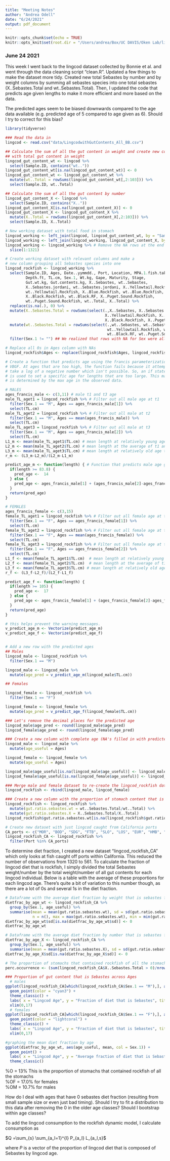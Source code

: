 ```yaml
---
title: "Meeting Notes"
author: "Andrea Odell"
date: "6/24/2021"
output: pdf_document
---
```


```r
knitr::opts_chunk$set(echo = TRUE)
knitr::opts_knit$set(root.dir = "/Users/andrea/Box/UC DAVIS/Oken Lab/lingcod-rockfish")
```

### June 24 2021

This week I went back to the lingcod dataset collected by Bonnie et al. and went through the data cleaning script "clean.R". Updated a few things to make the dataset more tidy. Created new total Sebastes by number and by weight columns by summing all sebastes species into one total sebastes (X..Sebastes.Total and wt..Sebastes.Total). Then, I updated the code that predicts age given lengths to make it more efficient and more based on the data. 

The predicted ages seem to be biased downwards compared to the age data available (e.g. predicted age of 5 compared to age given as 6). Should I try to correct for this bias? 

```r
library(tidyverse)

### Read the data in
lingcod <- read.csv("data/LingcodwithGutContents_All_BB.csv")

## Calculate the sum of all the gut content in weight and create new column
## with total gut content in weight
lingcod_gut_content_wt <- lingcod %>% 
  select(Sample.ID, contains("wt.."))
lingcod_gut_content_wt[is.na(lingcod_gut_content_wt)] <- 0
lingcod_gut_content_wt <- lingcod_gut_content_wt %>% 
  mutate(wt..Total = rowSums(lingcod_gut_content_wt[,2:103])) %>% 
  select(Sample.ID, wt..Total)

## Calculate the sum of all the gut content by number
lingcod_gut_content_X <- lingcod %>% 
  select(Sample.ID, contains("X.."))
lingcod_gut_content_X[is.na(lingcod_gut_content_X)] <- 0
lingcod_gut_content_X <- lingcod_gut_content_X %>% 
  mutate(X..Total = rowSums(lingcod_gut_content_X[,2:103])) %>% 
  select(Sample.ID, X..Total)

# New working dataset with total food in stomach  
lingcod_working <- left_join(lingcod, lingcod_gut_content_wt, by = "Sample.ID")
lingcod_working <- left_join(lingcod_working, lingcod_gut_content_X, by = "Sample.ID")
lingcod_working <- lingcod_working %>% # Remove the NA rows at the end
  slice(1:1321)

# Create working dataset with relevant columns and make a
# new column grouping all Sebastes species into one
lingcod_rockfish <- lingcod_working %>%
  select(Sample.ID, Ages, Date..yymmdd., Port, Location, MPA.1.fish.take.prohibited., Lat, Long,
         Depth.ft, TL.cm, Sex.1, Wt.kg, Gape, Maturity, Stage, 
         Gut.wt.kg, Gut.contents.kg, X..Sebastes, wt..Sebastes, 
         X..Sebastes.jordani, wt..Sebastes.jordani, X..Yellowtail.Rockfish,
         wt..Yellowtail.Rockfish, X..Blue.Rockfish, wt..Blue.Rockfish,
         X..Black.Rockfish, wt..Black.RF, X..Puget.Sound.Rockfish,
         wt..Puget.Sound.Rockfish, wt..Total, X..Total) %>% 
  replace(is.na(.), 0) %>%
  mutate(X..Sebastes.Total = rowSums(select(.,X..Sebastes, X..Sebastes.jordani,
                                            X..Yellowtail.Rockfish, X..Blue.Rockfish,
                                            X..Black.Rockfish, X..Puget.Sound.Rockfish))) %>% 
  mutate(wt..Sebastes.Total = rowSums(select(.,wt..Sebastes, wt..Sebastes.jordani,
                                             wt..Yellowtail.Rockfish, wt..Blue.Rockfish,
                                             wt..Black.RF, wt..Puget.Sound.Rockfish))) %>% 
  filter(Sex.1 != "") ## We realized that rows with NA for Sex were all just 0s

# Replace all 0s in Ages column with NAs
lingcod_rockfish$Ages <- replace(lingcod_rockfish$Ages, lingcod_rockfish$Ages == 0, NA)

# Create a function that predicts age using the francis parameterization of the 
# VBGF. At ages that are too high, the function fails because it attempts to 
# take a log of a negative number which isn't possible. So, an if statement
# is used to set a specific age for lengths that are too large. This max age is 
# is determined by the max age in the observed data.

# MALES
ages_francis_male <- c(3,11) # male t1 and t3 age
male_TL_aget1 = lingcod_rockfish %>% # Filter out all male age at t1
  filter(Sex.1 == "M", Ages == ages_francis_male[1]) %>% 
  select(TL.cm)
male_TL_aget2 = lingcod_rockfish %>% # Filter out all male at t2
  filter(Sex.1 == "M", Ages == mean(ages_francis_male)) %>% 
  select(TL.cm)
male_TL_aget3 = lingcod_rockfish %>% # Filter out all male at t3
  filter(Sex.1 == "M", Ages == ages_francis_male[2]) %>% 
  select(TL.cm)
L1_m <- mean(male_TL_aget1$TL.cm) # mean length at relatively young age t1 (age 3 used here)
L2_m <- mean(male_TL_aget2$TL.cm) # mean length at the average of t1 and t2 (age 7 used here)
L3_m <- mean(male_TL_aget3$TL.cm) # mean length at relatively old age t2 (age 11 used here)
r_m <- (L3_m-L2_m)/(L2_m-L1_m)

predict_age_m <- function(length) { # Function that predicts male age given length
  if(length >= 83.8) {
    pred_age <-  14
  } else {
    pred_age <- ages_francis_male[1] + (ages_francis_male[2]-ages_francis_male[1])*((log(1-(1-r_m^2)*((length-L1_m)/(L3_m-L1_m))))/(2*log(r_m)))
  }
  return(pred_age) 
}

# FEMALES
ages_francis_female <- c(3,15)
female_TL_aget1 = lingcod_rockfish %>% # Filter out all female age at t1
  filter(Sex.1 == "F", Ages == ages_francis_female[1]) %>% 
  select(TL.cm)
female_TL_aget2 = lingcod_rockfish %>% # Filter out all female age at t2
  filter(Sex.1 == "F", Ages == mean(ages_francis_female)) %>% 
  select(TL.cm)
female_TL_aget3 = lingcod_rockfish %>% # Filter out all female age at t2
  filter(Sex.1 == "F", Ages == ages_francis_female[2]) %>% 
  select(TL.cm)
L1_f <- mean(female_TL_aget1$TL.cm)  # mean length at relatively young age t1 (age 3 used here)
L2_f <- mean(female_TL_aget2$TL.cm)  # mean length at the average of t1 and t2 (age 9 used here)
L3_f <- mean(female_TL_aget3$TL.cm) # mean length at relatively old age t2 (age 15 used here)
r_f <- (L3_f-L2_f)/(L2_f-L1_f)

predict_age_f <- function(length) {
  if(length >= 105) {
    pred_age <-  17
  } else {
    pred_age <- ages_francis_female[1] + (ages_francis_female[2]-ages_francis_female[1])*((log(1-(1-r_f^2)*((length-L1_f)/(L3_f-L1_f))))/(2*log(r_f)))
  }
  return(pred_age) 
}

# this helps prevent the warning messages.
v_predict_age_m <- Vectorize(predict_age_m)
v_predict_age_f <- Vectorize(predict_age_f)


# Add a new row with the predicted ages
## Males
lingcod_male <- lingcod_rockfish %>% 
  filter(Sex.1 == "M")

lingcod_male <- lingcod_male %>% 
  mutate(age_pred = v_predict_age_m(lingcod_male$TL.cm))

## Females

lingcod_female <- lingcod_rockfish %>% 
  filter(Sex.1 == "F")

lingcod_female <- lingcod_female %>% 
  mutate(age_pred = v_predict_age_f(lingcod_female$TL.cm))

### Let's remove the decimal places for the predicted age
lingcod_male$age_pred <- round(lingcod_male$age_pred)
lingcod_female$age_pred <- round(lingcod_female$age_pred)

### Create a new column with complete age (NA's filled in with predicted)
lingcod_male <- lingcod_male %>% 
  mutate(age_useful = Ages)

lingcod_female <- lingcod_female %>% 
  mutate(age_useful = Ages)

lingcod_male$age_useful[is.na(lingcod_male$age_useful)] <- lingcod_male$age_pred[is.na(lingcod_male$age_useful)]
lingcod_female$age_useful[is.na(lingcod_female$age_useful)] <- lingcod_female$age_pred[is.na(lingcod_female$age_useful)]

### Merge male and female dataset to re-create the lingcod_rockfish dataset
lingcod_rockfish <- rbind(lingcod_male, lingcod_female)

### Create a new column with the proportion of stomach content that is sebastes
lingcod_rockfish <- lingcod_rockfish %>% 
  mutate(gut.ratio.sebastes.wt = wt..Sebastes.Total/wt..Total) %>% 
  mutate(gut.ratio.sebastes.X = X..Sebastes.Total/X..Total)
lingcod_rockfish$gut.ratio.sebastes.wt[is.na(lingcod_rockfish$gut.ratio.sebastes.wt)] <- 0

# Create new dataset with just lingcod caught from California ports
CA_ports <- c("MOR", "BOD", "SDG", "FTB", "SLO", "LOS", "EUR", "HMB", "MON", "EME", "SBA")
lingcod_rockfish_CA <- lingcod_rockfish %>% 
  filter(Port %in% CA_ports)
```

To determine diet fraction, I created a new dataset "lingcod_rockfish_CA" which only looks at fish caught off ports within California. This reduced the number of observations from 1320 to 561. To calculate the fraction of lingcod diet that is rockfish, I simply divided the total Sebastes weight/number by the total weight/number of all gut contents for each lingcod individual. Below is a table with the average of these proportions for each lingcod age. There's quite a bit of variation to this number though, as there are a lot of 0s and several 1s in the diet fraction. 

```r
# Dataframe with the average diet fraction by weight that is sebastes for each age and sex 
dietfrac_by_age_wt <- lingcod_rockfish_CA %>% 
  group_by(Sex.1, age_useful) %>% 
  summarise(mean = mean(gut.ratio.sebastes.wt), sd = sd(gut.ratio.sebastes.wt), 
            n = n(), max = max(gut.ratio.sebastes.wt), min = min(gut.ratio.sebastes.wt))
dietfrac_by_age_wt$sd[is.na(dietfrac_by_age_wt$sd)] <- 0
dietfrac_by_age_wt

# Dataframe with the average diet fraction by number that is sebastes for each age and sex 
dietfrac_by_age_X <- lingcod_rockfish_CA %>% 
  group_by(Sex.1, age_useful) %>% 
  summarise(mean = mean(gut.ratio.sebastes.X), sd = sd(gut.ratio.sebastes.X), n = n())
dietfrac_by_age_X$sd[is.na(dietfrac_by_age_X$sd)] <- 0

# The proportion of stomachs that contained rockfish of all the stomachs
perc.occurrence <- (sum(lingcod_rockfish_CA$X..Sebastes.Total > 0)/nrow(lingcod_rockfish_CA))*100

### Proportion of gut content that is Sebastes across Ages
  # males
ggplot(lingcod_rockfish_CA[which(lingcod_rockfish_CA$Sex.1 == "M"),], aes(age_useful, gut.ratio.sebastes.wt)) +
  geom_point(color = "cyan3") +
  theme_classic() +
  labs( x = "Lingcod Age", y = "Fraction of diet that is Sebastes", title = "Male") +
  xlim(0,17)
  # females
ggplot(lingcod_rockfish_CA[which(lingcod_rockfish_CA$Sex.1 == "F"),], aes(age_useful, gut.ratio.sebastes.wt)) +
  geom_point(color = "lightcoral") +
  theme_classic() +
  labs( x = "Lingcod Age", y = "Fraction of diet that is Sebastes", title = "Female") +
  xlim(0,17)

#graphing the mean diet fraction by age
ggplot(dietfrac_by_age_wt, aes(age_useful, mean, col = Sex.1)) +
  geom_point() +
  labs( x = "Lingcod Age", y = "Average fraction of diet that is Sebastes") +
  theme_classic()
```


%O = 13% This is the proportion of stomachs that contained rockfish of all the stomachs  
%OF = 17.0% for females  
%OM = 10.7% for males  

How do I deal with ages that have 0 sebastes diet fraction (resulting from small sample size or even just bad timing). Should I try to fit a distribution to this data after removing the 0 in the older age classes? Should I bootstrap within age classes?

To add the lingcod consumption to the rockfish dynamic model, I calculate consumption as 

$Q =\sum_{s} \sum_{a_l=1}^{l} P_{a_l} L_{a_l,s}$ 

where $P$ is a vector of the proportion of lingcod diet that is composed of Sebastes by lingcod age.


